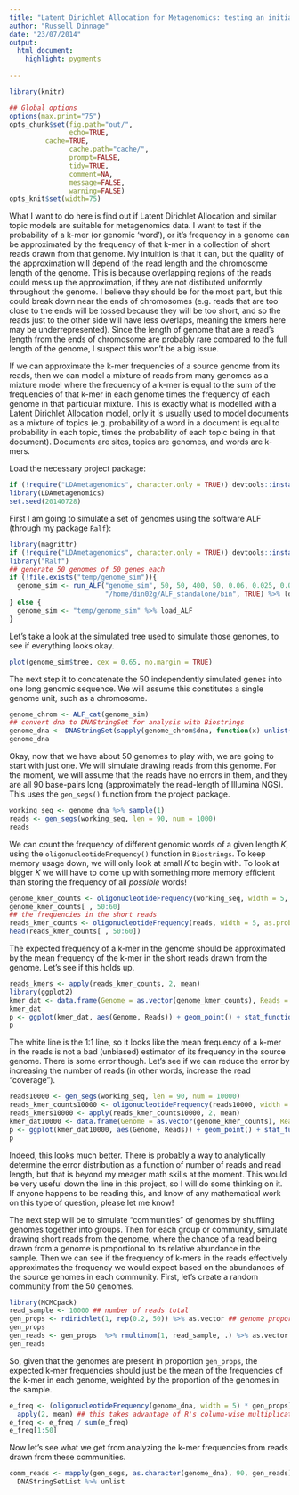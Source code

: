 ```yaml
---
title: "Latent Dirichlet Allocation for Metagenomics: testing an initial assumption"
author: "Russell Dinnage"
date: "23/07/2014"
output: 
  html_document:
    highlight: pygments
  
---
```


```r
library(knitr)

## Global options
options(max.print="75")
opts_chunk$set(fig.path="out/",
               echo=TRUE,
         cache=TRUE,
               cache.path="cache/",
               prompt=FALSE,
               tidy=TRUE,
               comment=NA,
               message=FALSE,
               warning=FALSE)
opts_knit$set(width=75)
```

What I want to do here is find out if Latent Dirichlet Allocation and similar topic models are suitable for metagenomics data. I want to test if the probability of a k-mer (or genomic 'word'), or it's frequency in a genome can be approximated by the frequency of that k-mer in a collection of short reads drawn from that genome. My intuition is that it can, but the quality of the approximation will depend of the read length and the chromosome length of the genome. This is because overlapping regions of the reads could mess up the approximation, if they are not distibuted uniformly throughout the genome. I believe they should be for the most part, but this could break down near the ends of chromosomes (e.g. reads that are too close to the ends will be tossed because they will be too short, and so the reads just to the other side will have less overlaps, meaning the kmers here may be underrepresented). Since the length of genome that are a read's length from the ends of chromosome are probably rare compared to the full length of the genome, I suspect this won't be a big issue.

If we can approximate the k-mer frequencies of a source genome from its reads, then we can model a mixture of reads from many genomes as a mixture model where the frequency of a k-mer is equal to the sum of the frequencies of that k-mer in each genome times the frequency of each genome in that particular mixture. This is exactly what is modelled with a Latent Dirichlet Allocation model, only it is usually used to model documents as a mixture of topics (e.g. probability of a word in a document is equal to probability in each topic, times the probability of each topic being in that document). Documents are sites, topics are genomes, and words are k-mers.

Load the necessary project package:
```r
if (!require("LDAmetagenomics", character.only = TRUE)) devtools::install_github("rdinnager/LDA-metagenomics")
library(LDAmetagenomics)
set.seed(20140728)
```

First I am going to simulate a set of genomes using the software ALF (through my package `Ralf`):

```r
library(magrittr)
if (!require("LDAmetagenomics", character.only = TRUE)) devtools::install_github("rdinnager/Ralf")
library("Ralf")
## generate 50 genomes of 50 genes each
if (!file.exists("temp/genome_sim")){
  genome_sim <- run_ALF("genome_sim", 50, 50, 400, 50, 0.06, 0.025, 0.0001, "temp", 
                        "/home/din02g/ALF_standalone/bin", TRUE) %>% load_ALF
} else {
  genome_sim <- "temp/genome_sim" %>% load_ALF  
}
```

Let's take a look at the simulated tree used to simulate those genomes, to see if everything looks okay.

```r
plot(genome_sim$tree, cex = 0.65, no.margin = TRUE)
```

The next step it to concatenate the 50 independently simulated genes into one long genomic sequence. We will assume this constitutes a single genome unit, such as a chromosome.

```r
genome_chrom <- ALF_cat(genome_sim)
## convert dna to DNAStringSet for analysis with Biostrings
genome_dna <- DNAStringSet(sapply(genome_chrom$dna, function(x) unlist(x)))
genome_dna
```

Okay, now that we have about 50 genomes to play with, we are going to start with just one. We will simulate drawing reads from this genome. For the moment, we will assume that the reads have no errors in them, and they are all 90 base-pairs long (approximately the read-length of Illumina NGS). This uses the `gen_segs()` function from the project package.

```r
working_seq <- genome_dna %>% sample(1)
reads <- gen_segs(working_seq, len = 90, num = 1000)
reads
```

We can count the frequency of different genomic words of a given length $K$, using the `oligonucleotideFrequency()` function in `Biostrings`. To keep memory usage down, we will only look at small $K$ to begin with. To look at bigger $K$ we will have to come up with something more memory efficient than storing the frequency of all _possible_ words!

```r
genome_kmer_counts <- oligonucleotideFrequency(working_seq, width = 5, as.prob = TRUE)
genome_kmer_counts[ , 50:60]
## the frequencies in the short reads
reads_kmer_counts <- oligonucleotideFrequency(reads, width = 5, as.prob = TRUE)
head(reads_kmer_counts[ , 50:60])
```

The expected frequency of a k-mer in the genome should be approximated by the mean frequency of the k-mer in the short reads drawn from the genome. Let's see if this holds up.

```r
reads_kmers <- apply(reads_kmer_counts, 2, mean)
library(ggplot2)
kmer_dat <- data.frame(Genome = as.vector(genome_kmer_counts), Reads = reads_kmers) %>% tbl_df
kmer_dat
p <- ggplot(kmer_dat, aes(Genome, Reads)) + geom_point() + stat_function(fun = function(x) x, colour = "white")
p
```

The white line is the 1:1 line, so it looks like the mean frequency of a k-mer in the reads is not a bad (unbiased) estimator of its frequency in the source genome. There is some error though. Let's see if we can reduce the error by increasing the number of reads (in other words, increase the read "coverage").

```r
reads10000 <- gen_segs(working_seq, len = 90, num = 10000)
reads_kmer_counts10000 <- oligonucleotideFrequency(reads10000, width = 5, as.prob = TRUE)
reads_kmers10000 <- apply(reads_kmer_counts10000, 2, mean)
kmer_dat10000 <- data.frame(Genome = as.vector(genome_kmer_counts), Reads = reads_kmers10000) %>% tbl_df
p <- ggplot(kmer_dat10000, aes(Genome, Reads)) + geom_point() + stat_function(fun = function(x) x, colour = "white")
p
```

Indeed, this looks much better. There is probably a way to analytically determine the error distribution as a function of number of reads and read length, but that is beyond my meager math skills at the moment. This would be very useful down the line in this project, so I will do some thinking on it. If anyone happens to be reading this, and know of any mathematical work on this type of question, please let me know!

The next step will be to simulate "communities" of genomes by shuffling genomes together into groups. Then for each group or community, simulate drawing short reads from the genome, where the chance of a read being drawn from a genome is proportional to its relative abundance in the sample. Then we can see if the frequency of k-mers in the reads effectively approximates the frequency we would expect based on the abundances of the source genomes in each community. First, let's create a random community from the 50 genomes.

```r
library(MCMCpack)
read_sample <- 10000 ## number of reads total
gen_props <- rdirichlet(1, rep(0.2, 50)) %>% as.vector ## genome proportions 
gen_props
gen_reads <- gen_props  %>% rmultinom(1, read_sample, .) %>% as.vector ## number of reads to draw from each genome (assuming probability of sampling a read from a genome is equal to that genomes frequency 
gen_reads
```

So, given that the genomes are present in proportion `gen_props`, the expected k-mer frequencies should just be the mean of the frequencies of the k-mer in each genome, weighted by the proportion of the genomes in the sample.

```r
e_freq <- (oligonucleotideFrequency(genome_dna, width = 5) * gen_props) %>% 
  apply(2, mean) ## this takes advantage of R's column-wise multiplication
e_freq <- e_freq / sum(e_freq)
e_freq[1:50]
```

Now let's see what we get from analyzing the k-mer frequencies from reads drawn from these communities.

```r
comm_reads <- mapply(gen_segs, as.character(genome_dna), 90, gen_reads) %>%
  DNAStringSetList %>% unlist
```
